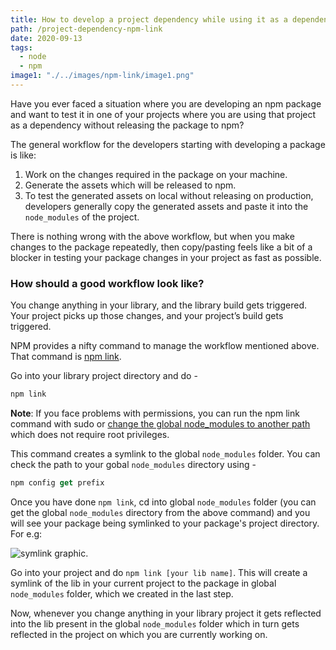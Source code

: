 ```yaml
---
title: How to develop a project dependency while using it as a dependency in another project?
path: /project-dependency-npm-link
date: 2020-09-13
tags:
  - node
  - npm
image1: "./../images/npm-link/image1.png"
---
```


Have you ever faced a situation where you are developing an npm package and want to test it in one of your projects where you are using that project as a dependency without releasing the package to npm?

The general workflow for the developers starting with developing a package is like:

1. Work on the changes required in the package on your machine.
2. Generate the assets which will be released to npm.
3. To test the generated assets on local without releasing on production, developers generally copy the generated assets and paste it into the `node_modules` of the project.

There is nothing wrong with the above workflow, but when you make changes to the package repeatedly, then copy/pasting feels like a bit of a blocker in testing your package changes in your project as fast as possible.

### How should a good workflow look like?

You change anything in your library, and the library build gets triggered. Your project picks up those changes, and your project’s build gets triggered.

NPM provides a nifty command to manage the workflow mentioned above. That command is [npm link](https://docs.npmjs.com/cli/link).

Go into your library project directory and do -

```js
npm link
```

__Note__: If you face problems with permissions, you can run the npm link command with sudo or [change the global node_modules to another path](http://npm.github.io/installation-setup-docs/installing/a-note-on-permissions.html) which does not require root privileges.

This command creates a symlink to the global `node_modules` folder. You can check the path to your gobal `node_modules` directory using -

```js
npm config get prefix
```

Once you have done `npm link`, cd into global `node_modules` folder (you can get the global `node_modules` directory from the above command) and you will see your package being symlinked to your package's project directory. For e.g:


![symlink graphic.](./../images/npm-link/image1.png)


Go into your project and do `npm link [your lib name]`. This will create a symlink of the lib in your current project to the package in global `node_modules` folder, which we created in the last step.

Now, whenever you change anything in your library project it gets reflected into the lib present in the global `node_modules` folder which in turn gets reflected in the project on which you are currently working on.

